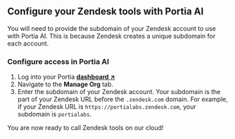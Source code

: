 
<OauthIntro />

## Configure your Zendesk tools with Portia AI

You will need to provide the subdomain of your Zendesk account to use with Portia AI. This is because Zendesk creates a unique subdomain for each account.

### Configure access in Portia AI

1. Log into your Portia <a href="https://app.portialabs.ai" target="_blank">**dashboard ↗**</a>
2. Navigate to the **Manage Org** tab.
3. Enter the subdomain of your Zendesk account. Your subdomain is the part of your Zendesk URL before the `.zendesk.com` domain. For example, if your Zendesk URL is `https://portialabs.zendesk.com`, your subdomain is `portialabs`.

You are now ready to call Zendesk tools on our cloud!
